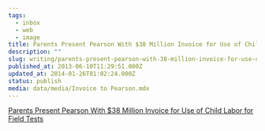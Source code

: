 ```yaml
---
tags:
  - inbox
  - web
  - image
title: Parents Present Pearson With $38 Million Invoice for Use of Child Labor for Field Tests
description: ""
slug: writing/parents-present-pearson-with-38-million-invoice-for-use-of-child-labor-for-field-tests
published_at: 2013-06-10T11:29:51.000Z
updated_at: 2014-01-26T01:02:24.000Z
status: publish
media: data/media/Invoice to Pearson.mdx
---
```

[Parents Present Pearson With \$38 Million Invoice for Use of Child Labor for Field Tests](http://ednotesonline.blogspot.ca/2013/06/reposted-with-invoice-parents-present.html)

